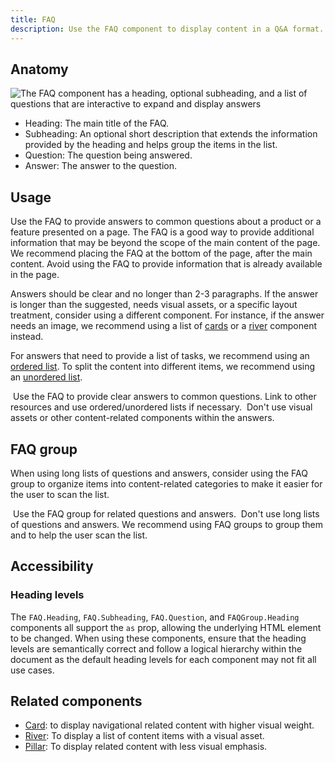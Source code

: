 ```yaml
---
title: FAQ
description: Use the FAQ component to display content in a Q&A format.
---
```



## Anatomy

![The FAQ component has a heading, optional subheading, and a list of questions that are interactive to expand and display answers](https://github.com/primer/brand/assets/912236/cfc22774-7348-4e2b-9887-2157e1a17e16)

- Heading: The main title of the FAQ.
- Subheading: An optional short description that extends the information provided by the heading and helps group the items in the list.
- Question: The question being answered.
- Answer: The answer to the question.

## Usage

Use the FAQ to provide answers to common questions about a product or a feature presented on a page. The FAQ is a good way to provide additional information that may be beyond the scope of the main content of the page. We recommend placing the FAQ at the bottom of the page, after the main content. Avoid using the FAQ to provide information that is already available in the page.

Answers should be clear and no longer than 2-3 paragraphs. If the answer is longer than the suggested, needs visual assets, or a specific layout treatment, consider using a different component. For instance, if the answer needs an image, we recommend using a list of [cards](/components/Card) or a [river](/components/River) component instead.

For answers that need to provide a list of tasks, we recommend using an [ordered list](/components/OrderedList). To split the content into different items, we recommend using an [unordered list](/components/UnorderedList).

<DoDontContainer stacked>
  <Do>
    <img
      src="https://github.com/primer/brand/assets/912236/5566161b-439b-4e13-b41c-188723b0bae6"
      alt=""
    />
    <Caption>
      Use the FAQ to provide clear answers to common questions. Link to other
      resources and use ordered/unordered lists if necessary.
    </Caption>
  </Do>
  <Dont>
    <img
      src="https://github.com/primer/brand/assets/912236/a42230be-ee4b-4905-885b-dab98f4889c9"
      alt=""
    />
    <Caption>
      Don't use visual assets or other content-related components within the
      answers.
    </Caption>
  </Dont>
</DoDontContainer>

## FAQ group

When using long lists of questions and answers, consider using the FAQ group to organize items into content-related categories to make it easier for the user to scan the list.

<DoDontContainer stacked>
  <Do>
    <img
      src="https://github.com/primer/brand/assets/912236/a659524d-4574-4880-8f00-c6846438492e"
      alt=""
    />
    <Caption>Use the FAQ group for related questions and answers.</Caption>
  </Do>
  <Dont>
    <img
      src="https://github.com/primer/brand/assets/912236/315a9a4e-95de-4dc5-9129-ff31108d5dfd"
      alt=""
    />
    <Caption>
      Don't use long lists of questions and answers. We recommend using FAQ
      groups to group them and to help the user scan the list.
    </Caption>
  </Dont>
</DoDontContainer>

## Accessibility

### Heading levels

The `FAQ.Heading`, `FAQ.Subheading`, `FAQ.Question`, and `FAQGroup.Heading` components all support the `as` prop, allowing the underlying HTML element to be changed. When using these components, ensure that the heading levels are semantically correct and follow a logical hierarchy within the document as the default heading levels for each component may not fit all use cases.

## Related components

- [Card](/components/Card): to display navigational related content with higher visual weight.
- [River](/components/River): To display a list of content items with a visual asset.
- [Pillar](/components/Pillar): To display related content with less visual emphasis.
